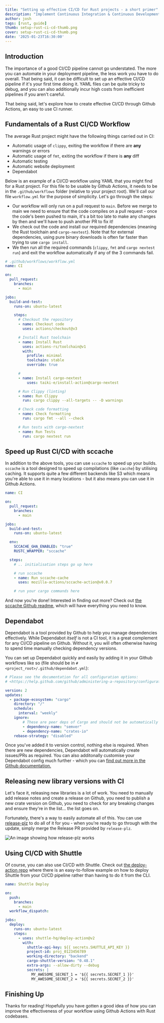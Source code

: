 ```yaml
---
title: "Setting up effective CI/CD for Rust projects - a short primer"
description: "Implement Continuous Integration & Continuous Development effectively in your Rust project."
author: josh
tags: [rust, guide]
thumb: setup-rust-ci-cd-thumb.png
cover: setup-rust-ci-cd-thumb.png
date: '2025-01-23T16:30:00'
---
```

## Introduction

The importance of a good CI/CD pipeline cannot go understated. The more you can automate in your deployment pipeline, the less work you have to do overall. That being said, it can be difficult to set up an effective CI/CD pipeline if it's your first time doing it. YAML files can be quite tricky to debug, and you can also additionally incur high costs from inefficient pipelines if you aren't careful.

That being said, let's explore how to create effective CI/CD through Github Actions, an easy to use CI runner.

## Fundamentals of a Rust CI/CD Workflow

The average Rust project might have the following things carried out in CI:

- Automatic usage of `clippy`, exiting the workflow if there are **any** warnings or errors
- Automatic usage of `fmt`, exiting the workflow if there is **any** diff
- Automatic testing
- Automatic website deployment
- Dependabot

Below is an example of a CI/CD workflow using YAML that you might find for a Rust project. For this file to be usable by Github Actions, it needs to be in the `.github/workflows` folder (relative to your project root). We'll call our file `workflow.yml` for the purpose of simplicity.  Let's go through the steps:

- Our workflow will only run on a pull request to `main`. Before we merge to main we need to ensure that the code compiles on a pull request - once the code's been pushed to main, it's a bit too late to make any changes by then and we'll have to push another PR to fix it!
- We check out the code and install our required dependencies (meaning the Rust toolchain and `cargo-nextest`). Note that for external dependencies, using pure binary downloads is often far faster than trying to use `cargo install`.
- We then run all the required commands (`clippy`, `fmt` and `cargo nextest run`) and exit the workflow automatically if any of the 3 commands fail.

```yaml
# .github/workflows/workflow.yml
name: CI

on:
  pull_request:
    branches:
      - main

jobs:
  build-and-test:
    runs-on: ubuntu-latest

    steps:
      # Checkout the repository
      - name: Checkout code
        uses: actions/checkout@v3

      # Install Rust toolchain
      - name: Install Rust
        uses: actions-rs/toolchain@v1
        with:
          profile: minimal
          toolchain: stable
          override: true

      #
      - name: Install cargo-nextest
	      uses: taiki-e/install-action@cargo-nextest

      # Run Clippy (linting)
      - name: Run Clippy
        run: cargo clippy --all-targets -- -D warnings

      # Check code formatting
      - name: Check formatting
        run: cargo fmt --all --check

      # Run tests with cargo-nextest
      - name: Run Tests
        run: cargo nextest run

```

## Speed up Rust CI/CD with sccache

In addition to the above tools, you can use `sccache` to speed up your builds. `sccache` is a tool designed to speed up compilations (like `cacche`) by utilising caching. It supports quite a few different backends like S3 which means you're able to use it in many locations - but it also means you can use it in Github Actions.

```yaml
name: CI

on:
  pull_request:
    branches:
      - main

jobs:
  build-and-test:
    runs-on: ubuntu-latest

  env:
    SCCACHE_GHA_ENABLED: "true"
    RUSTC_WRAPPER: "sccache"

  steps:
    # .. initialisation steps go up here

    # run sccache
    - name: Run sccache-cache
      uses: mozilla-actions/sccache-action@v0.0.7

    # run your cargo commands here
```

And now you're done! Interested in finding out more? Check out [the sccache Github readme](https://github.com/Mozilla-Actions/sccache-action?tab=readme-ov-file), which will have everything you need to know.

## Dependabot

Dependabot is a tool provided by Github to help you manage dependencies effectively. While Dependabot *itself* is not a CI tool, it is a great complement for any CI/CD pipeline on Github. Without it, you will often otherwise having to spend time manually checking dependency versions.

You can set up Dependabot quickly and easily by adding it in your Github workflows like so (file should be in `# <project_root>/.github/dependabot.yml`):

```yaml
# Please see the documentation for all configuration options:
# <https://help.github.com/github/administering-a-repository/configuration-options-for-dependency-updates>

version: 2
updates:
  - package-ecosystem: "cargo"
    directory: "/"
    schedule:
      interval: "weekly"
    ignore:
        # These are peer deps of Cargo and should not be automatically bumped
        - dependency-name: "semver"
        - dependency-name: "crates-io"
    rebase-strategy: "disabled"

```

Once you've added it to version control, nothing else is required. When there are new dependencies, Dependabot will automatically create issues/PRs as required. You can also additonally customise your Dependabot config much further - which you can [find out more in the Github documentation.](https://docs.github.com/en/code-security/dependabot/working-with-dependabot/managing-pull-requests-for-dependency-updates)

## Releasing new library versions with CI

Let's face it, releasing new libraries is a lot of work. You need to manually add release notes and create a release on Github, you need to publish a new crate version on Github, you need to check for any breaking changes and ensure they're in the list... the list goes on.

Fortunately, there's a way to easily automate all of this. You can use [release-plz](https://github.com/release-plz/release-plz) to do all of it for you - when you're ready to go through with the update, simply merge the Release PR provided by `release-plz`.

![An image showing how release-plz works](/images/blog/setup-rust-ci-cd/release-plz.png)

## Using CI/CD with Shuttle

Of course, you can also use CI/CD with Shuttle. Check out [the deploy-action repo](https://github.com/shuttle-hq/deploy-action/tree/v2) where there is an easy-to-follow example on how to deploy Shuttle from your CI/CD pipeline rather than having to do it from the CLI.

```yaml
name: Shuttle Deploy

on:
  push:
    branches:
      - main
  workflow_dispatch:

jobs:
  deploy:
    runs-on: ubuntu-latest
    steps:
      - uses: shuttle-hq/deploy-action@v2
        with:
          shuttle-api-key: ${{ secrets.SHUTTLE_API_KEY }}
          project-id: proj_0123456789
          working-directory: "backend"
          cargo-shuttle-version: "0.48.1"
          extra-args: --allow-dirty --debug
          secrets: |
            MY_AWESOME_SECRET_1 = '${{ secrets.SECRET_1 }}'
            MY_AWESOME_SECRET_2 = '${{ secrets.SECRET_2 }}'
```

## Finishing Up

Thanks for reading! Hopefully you have gotten a good idea of how you can improve the effectiveness of your workflow using Github Actions with Rust codebases.
